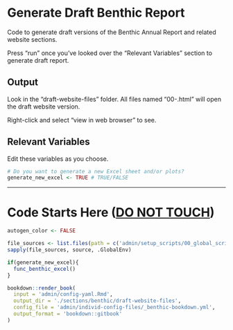# Generate Draft Benthic Report

Code to generate draft versions of the Benthic Annual Report and related website sections.

Press "run" once you've looked over the "Relevant Variables" section to generate draft report.

## Output

Look in the "draft-website-files" folder. All files named "00-<RMD FILE NAME>.html" will open the draft website version.

Right-click and select "view in web browser" to see.

## Relevant Variables

Edit these variables as you choose.

```r
# Do you want to generate a new Excel sheet and/or plots?
generate_new_excel <- TRUE # TRUE/FALSE
```

------------------------------------------------------------------------

# Code Starts Here ([**DO NOT TOUCH**]{.underline})

```r
autogen_color <- FALSE

file_sources <- list.files(path = c('admin/setup_scripts/00_global_scripts','admin/setup_scripts/01_benthic_scripts'), pattern = '.R$', full.names=TRUE, recursive = TRUE)
sapply(file_sources, source, .GlobalEnv)

if(generate_new_excel){
  func_benthic_excel()
}

bookdown::render_book(
  input = 'admin/config-yaml.Rmd',
  output_dir = './sections/benthic/draft-website-files',
  config_file = 'admin/individ-config-files/_benthic-bookdown.yml',
  output_format = 'bookdown::gitbook'
)
```
